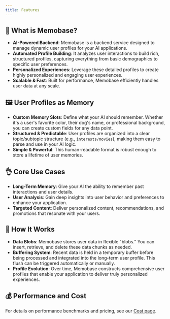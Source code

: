 ```yaml
---
title: Features
---
```


## 🚀 What is Memobase?
- **AI-Powered Backend**: Memobase is a backend service designed to manage dynamic user profiles for your AI applications.
- **Automated Profile Building**: It analyzes user interactions to build rich, structured profiles, capturing everything from basic demographics to specific user preferences.
- **Personalized Experiences**: Leverage these detailed profiles to create highly personalized and engaging user experiences.
- **Scalable & Fast**: Built for performance, Memobase efficiently handles user data at any scale.

## 🖼️ User Profiles as Memory
- **Custom Memory Slots**: Define what your AI should remember. Whether it's a user's favorite color, their dog's name, or professional background, you can create custom fields for any data point.
- **Structured & Predictable**: User profiles are organized into a clear topic/subtopic structure (e.g., `interests/movies`), making them easy to parse and use in your AI logic.
- **Simple & Powerful**: This human-readable format is robust enough to store a lifetime of user memories.

## 👌 Core Use Cases
- **Long-Term Memory**: Give your AI the ability to remember past interactions and user details.
- **User Analysis**: Gain deep insights into user behavior and preferences to enhance your application.
- **Targeted Content**: Deliver personalized content, recommendations, and promotions that resonate with your users.

## 🤔 How It Works
- **Data Blobs**: Memobase stores user data in flexible "blobs." You can insert, retrieve, and delete these data chunks as needed.
- **Buffering System**: Recent data is held in a temporary buffer before being processed and integrated into the long-term user profile. This flush can be triggered automatically or manually.
- **Profile Evolution**: Over time, Memobase constructs comprehensive user profiles that enable your application to deliver truly personalized experiences.

## 💰 Performance and Cost
For details on performance benchmarks and pricing, see our [Cost page](/cost).